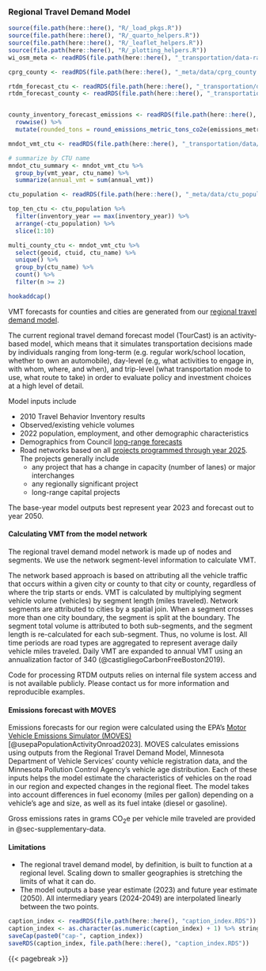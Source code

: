 ### Regional Travel Demand Model {#sec-regional-travel-demand-model}

```r
source(file.path(here::here(), "R/_load_pkgs.R"))
source(file.path(here::here(), "R/_quarto_helpers.R"))
source(file.path(here::here(), "R/_leaflet_helpers.R"))
source(file.path(here::here(), "R/_plotting_helpers.R"))
wi_osm_meta <- readRDS(file.path(here::here(), "_transportation/data-raw/wisdot/wi_osm_meta.RDS"))

cprg_county <- readRDS(file.path(here::here(), "_meta/data/cprg_county.RDS"))

rtdm_forecast_ctu <- readRDS(file.path(here::here(), "_transportation/data/rtdm_forecast_ctu.RDS"))
rtdm_forecast_county <- readRDS(file.path(here::here(), "_transportation/data/rtdm_forecast_county.RDS"))


county_inventory_forecast_emissions <- readRDS(file.path(here::here(), "_transportation/data/county_inventory_forecast_emissions.RDS")) %>%
  rowwise() %>%
  mutate(rounded_tons = round_emissions_metric_tons_co2e(emissions_metric_tons_co2e))

mndot_vmt_ctu <- readRDS(file.path(here::here(), "_transportation/data/mndot_vmt_ctu.RDS"))

# summarize by CTU name
mndot_ctu_summary <- mndot_vmt_ctu %>%
  group_by(vmt_year, ctu_name) %>%
  summarize(annual_vmt = sum(annual_vmt))

ctu_population <- readRDS(file.path(here::here(), "_meta/data/ctu_population.RDS"))

top_ten_ctu <- ctu_population %>%
  filter(inventory_year == max(inventory_year)) %>%
  arrange(-ctu_population) %>%
  slice(1:10)

multi_county_ctu <- mndot_vmt_ctu %>%
  select(geoid, ctuid, ctu_name) %>%
  unique() %>%
  group_by(ctu_name) %>%
  count() %>%
  filter(n >= 2)

hookaddcap()
```

VMT forecasts for counties and cities are generated from our [regional travel demand model](https://metrocouncil.org/Transportation/Performance/Travel-Forecasting.aspx). 

The current regional travel demand forecast model (TourCast) is an activity-based model, which means that it simulates transportation decisions made by individuals ranging from long-term (e.g. regular work/school location, whether to own an automobile), day-level (e.g, what activities to engage in, with whom, where, and when), and trip-level (what transportation mode to use, what route to take) in order to evaluate policy and investment choices  at a high level of detail.

Model inputs include

- 2010 Travel Behavior Inventory results
- Observed/existing vehicle volumes
- 2022 population, employment, and other demographic characteristics
- Demographics from Council [long-range forecasts](https://metrocouncil.org/Data-and-Maps/Research-and-Data/Thrive-2040-Forecasts.aspx) 
- Road networks based on all [projects programmed through year 2025](https://metrocouncil.org/Planning/Imagine-2050/Policy-Plan-Index/Imagine-2050-Accessible-PDFs/Transportation-Policy-Plan/Long-Range-Capital-Project-Lists.aspx.). The projects generally include
  - any project that has a change in capacity (number of lanes) or major interchanges
  - any regionally significant project
  - long-range capital projects 

The base-year model outputs best represent year 2023 and forecast out to year 2050. 

#### Calculating VMT from the model network

The regional travel demand model network is made up of nodes and segments. We use the network segment-level information to calculate VMT. 

The network based approach is based on attributing all the vehicle traffic that occurs within a given city or county to that city or county, regardless of where the trip starts or ends. VMT is calculated by multiplying segment vehicle volume (vehicles) by segment length (miles traveled). Network segments are attributed to cities by a spatial join. When a segment crosses more than one city boundary, the segment is split at the boundary. The segment total volume is attributed to both sub-segments, and the segment length is re-calculated for each sub-segment. Thus, no volume is lost. All time periods are road types are aggregated to represent average daily vehicle miles traveled. Daily VMT are expanded to annual VMT using an annualization factor of 340 (@castigliegoCarbonFreeBoston2019).   

Code for processing RTDM outputs relies on internal file system access and is not available publicly. Please contact us for more information and reproducible examples. 


#### Emissions forecast with MOVES  {#sec-emissions-forecast-with-moves}

Emissions forecasts for our region were calculated using the EPA's [Motor Vehicle Emissions Simulator (MOVES)](https://www.epa.gov/moves) [@usepaPopulationActivityOnroad2023]. MOVES calculates emissions using outputs from the Regional Travel Demand Model, Minnesota Department of Vehicle Services' county vehicle registration data, and the Minnesota Pollution Control Agency's vehicle age distribution. Each of these inputs helps the model estimate the characteristics of vehicles on the road in our region and expected changes in the regional fleet. The model takes into account differences in fuel economy (miles per gallon) depending on a vehicle's age and size, as well as its fuel intake (diesel or gasoline). 

Gross emissions rates in grams CO~2~e per vehicle mile traveled are provided in @sec-supplementary-data. 

<!-- Potentially add forecasting vmt quarto doc as appendix here -->

#### Limitations

- The regional travel demand model, by definition, is built to function at a regional level. Scaling down to smaller geographies is stretching the limits of what it can do.
- The model outputs a base year estimate (2023) and future year estimate (2050). All intermediary years (2024-2049) are interpolated linearly between the two points. 

<!-- - We may want to consider using non-permanent counters and/or counters from just outside the study region to increase the total number of calibration roads.  -->


<!-- ### Data dictionaries -->

<!-- ```{r tbl-dot-vmt-meta} -->
<!-- #| tbl-cap: "County vehicle miles traveled metadata" -->
<!-- #| out-width: "95%" -->
<!-- dot_vmt_meta <- readRDS(file.path(here::here(), "_transportation/data/dot_vmt_meta.RDS")) -->

<!-- dot_vmt_meta %>% -->
<!--   gt() %>% -->
<!--   gt::opt_row_striping() %>% -->
<!--   tab_style( -->
<!--     style = cell_text(weight = "bold"), -->
<!--     locations = cells_column_labels() -->
<!--   ) %>% -->
<!--   gt::as_raw_html() -->
<!-- ``` -->


```r
caption_index <- readRDS(file.path(here::here(), "caption_index.RDS"))
caption_index <- as.character(as.numeric(caption_index) + 1) %>% stringr::str_pad(width = 2, side = "left", pad = "0")
saveCap(paste0("cap-", caption_index))
saveRDS(caption_index, file.path(here::here(), "caption_index.RDS"))
```
{{< pagebreak >}}
